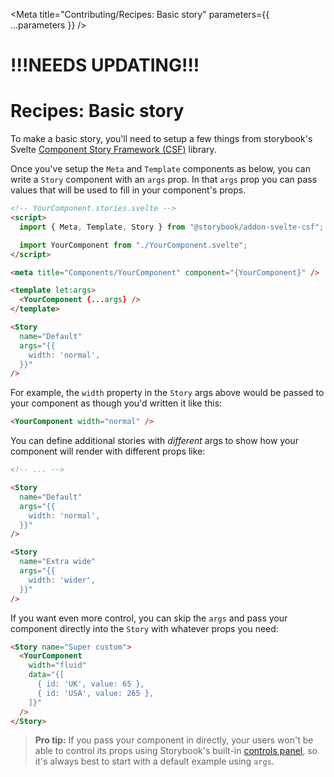 
<Meta title="Contributing/Recipes: Basic story" parameters={{ ...parameters }} />

# !!!NEEDS UPDATING!!!

# Recipes: Basic story

To make a basic story, you'll need to setup a few things from storybook's Svelte [Component Story Framework (CSF)](https://storybook.js.org/docs/svelte/api/csf) library.

Once you've setup the `Meta` and `Template` components as below, you can write a `Story` component with an `args` prop. In that `args` prop you can pass values that will be used to fill in your component's props.

```html
<!-- YourComponent.stories.svelte -->
<script>
  import { Meta, Template, Story } from "@storybook/addon-svelte-csf";

  import YourComponent from "./YourComponent.svelte";
</script>

<meta title="Components/YourComponent" component="{YourComponent}" />

<template let:args>
  <YourComponent {...args} />
</template>

<Story
  name="Default"
  args="{{
    width: 'normal',
  }}"
/>
```

For example, the `width` property in the `Story` args above would be passed to your component as though you'd written it like this:

```html
<YourComponent width="normal" />
```

You can define additional stories with _different_ args to show how your component will render with different props like:

```html
<!-- ... -->

<Story
  name="Default"
  args="{{
    width: 'normal',
  }}"
/>

<Story
  name="Extra wide"
  args="{{
    width: 'wider',
  }}"
/>
```

If you want even more control, you can skip the `args` and pass your component directly into the `Story` with whatever props you need:

```html
<Story name="Super custom">
  <YourComponent
    width="fluid"
    data="{[
      { id: 'UK', value: 65 },
      { id: 'USA', value: 265 },
    ]}"
  />
</Story>
```

> **Pro tip:** If you pass your component in directly, your users won't be able to control its props using Storybook's built-in [controls panel](https://storybook.js.org/docs/svelte/essentials/controls), so it's always best to start with a default example using `args`.
